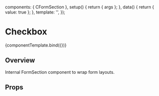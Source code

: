 
<Meta title="Components/Low Level/FormSection" component={CFormSection} />

<!--- Component template -->

  components: { CFormSection },
  setup() {
    return { args };
  },
  data() {
    return { value: true };
  },
  template: '<CFormSection v-bind="args"></CFormSection>',
});

<!--- Component documentation -->

# Checkbox

<Canvas withSource="open">
  <Story
    name="Overview"
    args={{
      title: 'Form Section',
    }}
  >
    {componentTemplate.bind({})}
  </Story>
</Canvas>

## Overview

Internal FormSection component to wrap form layouts.

## Props

<ArgsTable story="Overview" />
